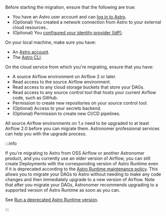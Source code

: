 Before starting the migration, ensure that the following are true:

- You have an Astro user account and can [log in to Astro](log-in-to-astro).
- (Optional) You created a network connection from Astro to your external cloud resources..
- (Optional) You [configured your identity provider (IdP)](configure-idp).

On your local machine, make sure you have:

- An [Astro account](log-in-to-astro).
- The [Astro CLI](cli/install-cli).

On the cloud service from which you're migrating, ensure that you have:

- A source Airflow environment on Airflow 2 or later.
- Read access to the source Airflow environment.
- Read access to any cloud storage buckets that store your DAGs.
- Read access to any source control tool that hosts your current Airflow code, such as GitHub.
- Permission to create new repositories on your source control tool.
- (Optional) Access to your secrets backend.
- (Optional) Permission to create new CI/CD pipelines.

All source Airflow environments on 1.x need to be upgraded to at least Airflow 2.0 before you can migrate them. Astronomer professional services can help you with the upgrade process.

:::info

If you're migrating to Astro from OSS Airflow or another Astronomer product, and you currently use an older version of Airflow, you can still create Deployments with the corresponding version of Astro Runtime even if it is deprecated according to the [Astro Runtime maintenance policy](https://docs.astronomer.io/astro/runtime-version-lifecycle-policy#astro-runtime-maintenance-policy). This allows you to migrate your DAGs to Astro without needing to make any code changes and then immediately upgrade to a new version of Airflow. Note that after you migrate your DAGs, Astronomer recommends upgrading to a supported version of Astro Runtime as soon as you can.

See [Run a deprecated Astro Runtime version](https://docs.astronomer.io/astro/upgrade-runtime#run-a-deprecated-astro-runtime-version).

:::
